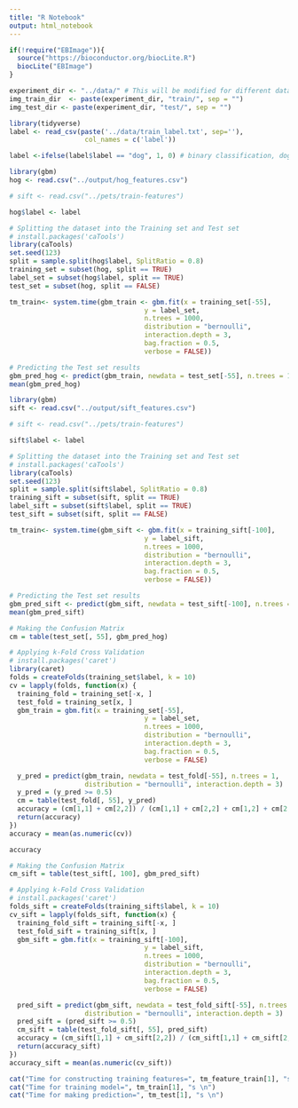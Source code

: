 ```yaml
---
title: "R Notebook"
output: html_notebook
---
```


```r
if(!require("EBImage")){
  source("https://bioconductor.org/biocLite.R")
  biocLite("EBImage")
}

```

```r
experiment_dir <- "../data/" # This will be modified for different data sets.
img_train_dir  <- paste(experiment_dir, "train/", sep = "")
img_test_dir <- paste(experiment_dir, "test/", sep = "")

```

```r
library(tidyverse)
label <- read_csv(paste('../data/train_label.txt', sep=''),
                   col_names = c('label'))

label <-ifelse(label$label == "dog", 1, 0) # binary classification, dog = 1, cat = 0. 

```

```r
library(gbm)
hog <- read.csv("../output/hog_features.csv")

# sift <- read.csv("../pets/train-features")

hog$label <- label

# Splitting the dataset into the Training set and Test set
# install.packages('caTools')
library(caTools)
set.seed(123)
split = sample.split(hog$label, SplitRatio = 0.8)
training_set = subset(hog, split == TRUE)
label_set = subset(hog$label, split == TRUE)
test_set = subset(hog, split == FALSE)

tm_train<- system.time(gbm_train <- gbm.fit(x = training_set[-55],
                                  y = label_set, 
                                  n.trees = 1000,
                                  distribution = "bernoulli",
                                  interaction.depth = 3,
                                  bag.fraction = 0.5,
                                  verbose = FALSE))

# Predicting the Test set results
gbm_pred_hog <- predict(gbm_train, newdata = test_set[-55], n.trees = 1, distribution = "bernoulli", interaction.depth = 3)
mean(gbm_pred_hog)
```


```r
library(gbm)
sift <- read.csv("../output/sift_features.csv")

# sift <- read.csv("../pets/train-features")

sift$label <- label

# Splitting the dataset into the Training set and Test set
# install.packages('caTools')
library(caTools)
set.seed(123)
split = sample.split(sift$label, SplitRatio = 0.8)
training_sift = subset(sift, split == TRUE)
label_sift = subset(sift$label, split == TRUE)
test_sift = subset(sift, split == FALSE)

tm_train<- system.time(gbm_sift <- gbm.fit(x = training_sift[-100],
                                  y = label_sift, 
                                  n.trees = 1000,
                                  distribution = "bernoulli",
                                  interaction.depth = 3,
                                  bag.fraction = 0.5,
                                  verbose = FALSE))

# Predicting the Test set results
gbm_pred_sift <- predict(gbm_sift, newdata = test_sift[-100], n.trees = 1, distribution = "bernoulli", interaction.depth = 3)
mean(gbm_pred_sift)
```

```r
# Making the Confusion Matrix
cm = table(test_set[, 55], gbm_pred_hog)

# Applying k-Fold Cross Validation
# install.packages('caret')
library(caret)
folds = createFolds(training_set$label, k = 10)
cv = lapply(folds, function(x) {
  training_fold = training_set[-x, ]
  test_fold = training_set[x, ]
  gbm_train = gbm.fit(x = training_set[-55],
                                  y = label_set, 
                                  n.trees = 1000,
                                  distribution = "bernoulli",
                                  interaction.depth = 3,
                                  bag.fraction = 0.5,
                                  verbose = FALSE)

  y_pred = predict(gbm_train, newdata = test_fold[-55], n.trees = 1, 
                   distribution = "bernoulli", interaction.depth = 3)
  y_pred = (y_pred >= 0.5)
  cm = table(test_fold[, 55], y_pred)
  accuracy = (cm[1,1] + cm[2,2]) / (cm[1,1] + cm[2,2] + cm[1,2] + cm[2,1])
  return(accuracy)
})
accuracy = mean(as.numeric(cv))
```
```r
accuracy
```

```r
# Making the Confusion Matrix
cm_sift = table(test_sift[, 100], gbm_pred_sift)

# Applying k-Fold Cross Validation
# install.packages('caret')
folds_sift = createFolds(training_sift$label, k = 10)
cv_sift = lapply(folds_sift, function(x) {
  training_fold_sift = training_sift[-x, ]
  test_fold_sift = training_sift[x, ]
  gbm_sift = gbm.fit(x = training_sift[-100],
                                  y = label_sift, 
                                  n.trees = 1000,
                                  distribution = "bernoulli",
                                  interaction.depth = 3,
                                  bag.fraction = 0.5,
                                  verbose = FALSE)

  pred_sift = predict(gbm_sift, newdata = test_fold_sift[-55], n.trees = 1, 
                   distribution = "bernoulli", interaction.depth = 3)
  pred_sift = (pred_sift >= 0.5)
  cm_sift = table(test_fold_sift[, 55], pred_sift)
  accuracy = (cm_sift[1,1] + cm_sift[2,2]) / (cm_sift[1,1] + cm_sift[2,2] + cm_sift[1,2] + cm[2,1])
  return(accuracy_sift)
})
accuracy_sift = mean(as.numeric(cv_sift))
```


```r
cat("Time for constructing training features=", tm_feature_train[1], "s \n")
cat("Time for training model=", tm_train[1], "s \n")
cat("Time for making prediction=", tm_test[1], "s \n")

```

